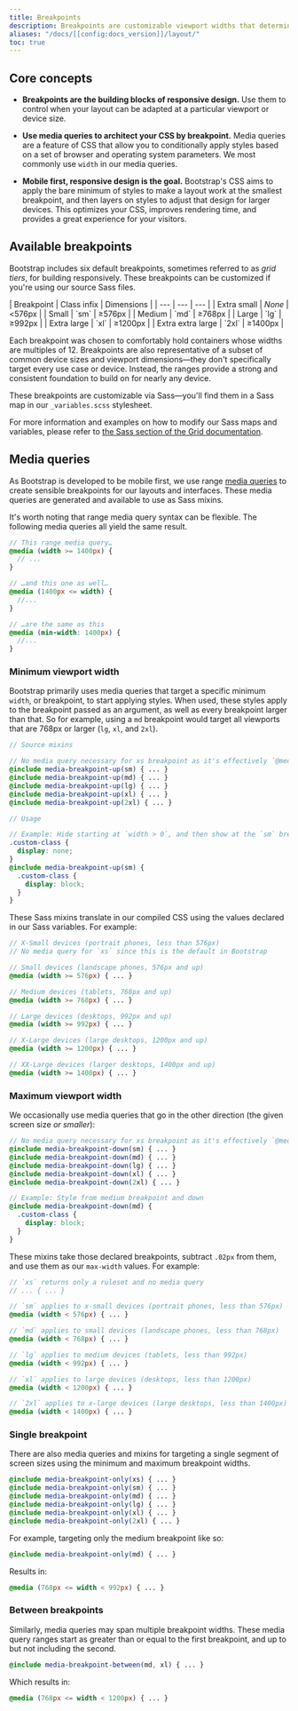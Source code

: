 ```yaml
---
title: Breakpoints
description: Breakpoints are customizable viewport widths that determine how your responsive layout behaves across device or window sizes in Bootstrap.
aliases: "/docs/[[config:docs_version]]/layout/"
toc: true
---
```


## Core concepts

- **Breakpoints are the building blocks of responsive design.** Use them to control when your layout can be adapted at a particular viewport or device size.

- **Use media queries to architect your CSS by breakpoint.** Media queries are a feature of CSS that allow you to conditionally apply styles based on a set of browser and operating system parameters. We most commonly use `width` in our media queries.

- **Mobile first, responsive design is the goal.** Bootstrap's CSS aims to apply the bare minimum of styles to make a layout work at the smallest breakpoint, and then layers on styles to adjust that design for larger devices. This optimizes your CSS, improves rendering time, and provides a great experience for your visitors.

## Available breakpoints

Bootstrap includes six default breakpoints, sometimes referred to as _grid tiers_, for building responsively. These breakpoints can be customized if you're using our source Sass files.

<BsTable>
| Breakpoint | Class infix | Dimensions |
| --- | --- | --- |
| Extra small | <em>None</em> |&lt;576px |
| Small | `sm` | &ge;576px |
| Medium | `md` | &ge;768px |
| Large | `lg` | &ge;992px |
| Extra large | `xl` | &ge;1200px |
| Extra extra large | `2xl` | &ge;1400px |
</BsTable>

Each breakpoint was chosen to comfortably hold containers whose widths are multiples of 12. Breakpoints are also representative of a subset of common device sizes and viewport dimensions—they don't specifically target every use case or device. Instead, the ranges provide a strong and consistent foundation to build on for nearly any device.

These breakpoints are customizable via Sass—you'll find them in a Sass map in our `_variables.scss` stylesheet.

<ScssDocs name="breakpoints" file="scss/_config.scss" />

For more information and examples on how to modify our Sass maps and variables, please refer to [the Sass section of the Grid documentation]([[docsref:/layout/grid#sass]]).

## Media queries

As Bootstrap is developed to be mobile first, we use range [media queries](https://developer.mozilla.org/en-US/docs/Web/CSS/Media_Queries/Using_media_queries) to create sensible breakpoints for our layouts and interfaces. These media queries are generated and available to use as Sass mixins.

It's worth noting that range media query syntax can be flexible. The following media queries all yield the same result.

```scss
// This range media query…
@media (width >= 1400px) {
  // ...
}

// …and this one as well…
@media (1400px <= width) {
  //...
}

// …are the same as this
@media (min-width: 1400px) {
  //...
}
```

### Minimum viewport width

Bootstrap primarily uses media queries that target a specific minimum `width`, or breakpoint, to start applying styles. When used, these styles apply to the breakpoint passed as an argument, as well as every breakpoint larger than that. So for example, using a `md` breakpoint would target all viewports that are 768px or larger (`lg`, `xl`, and `2xl`).

```scss
// Source mixins

// No media query necessary for xs breakpoint as it's effectively `@media (width > 0) { ... }`
@include media-breakpoint-up(sm) { ... }
@include media-breakpoint-up(md) { ... }
@include media-breakpoint-up(lg) { ... }
@include media-breakpoint-up(xl) { ... }
@include media-breakpoint-up(2xl) { ... }

// Usage

// Example: Hide starting at `width > 0`, and then show at the `sm` breakpoint
.custom-class {
  display: none;
}
@include media-breakpoint-up(sm) {
  .custom-class {
    display: block;
  }
}
```

These Sass mixins translate in our compiled CSS using the values declared in our Sass variables. For example:

```scss
// X-Small devices (portrait phones, less than 576px)
// No media query for `xs` since this is the default in Bootstrap

// Small devices (landscape phones, 576px and up)
@media (width >= 576px) { ... }

// Medium devices (tablets, 768px and up)
@media (width >= 768px) { ... }

// Large devices (desktops, 992px and up)
@media (width >= 992px) { ... }

// X-Large devices (large desktops, 1200px and up)
@media (width >= 1200px) { ... }

// XX-Large devices (larger desktops, 1400px and up)
@media (width >= 1400px) { ... }
```

### Maximum viewport width

We occasionally use media queries that go in the other direction (the given screen size _or smaller_):

```scss
// No media query necessary for xs breakpoint as it's effectively `@media (width < 0) { ... }`
@include media-breakpoint-down(sm) { ... }
@include media-breakpoint-down(md) { ... }
@include media-breakpoint-down(lg) { ... }
@include media-breakpoint-down(xl) { ... }
@include media-breakpoint-down(2xl) { ... }

// Example: Style from medium breakpoint and down
@include media-breakpoint-down(md) {
  .custom-class {
    display: block;
  }
}
```

These mixins take those declared breakpoints, subtract `.02px` from them, and use them as our `max-width` values. For example:

```scss
// `xs` returns only a ruleset and no media query
// ... { ... }

// `sm` applies to x-small devices (portrait phones, less than 576px)
@media (width < 576px) { ... }

// `md` applies to small devices (landscape phones, less than 768px)
@media (width < 768px) { ... }

// `lg` applies to medium devices (tablets, less than 992px)
@media (width < 992px) { ... }

// `xl` applies to large devices (desktops, less than 1200px)
@media (width < 1200px) { ... }

// `2xl` applies to x-large devices (large desktops, less than 1400px)
@media (width < 1400px) { ... }
```

### Single breakpoint

There are also media queries and mixins for targeting a single segment of screen sizes using the minimum and maximum breakpoint widths.

```scss
@include media-breakpoint-only(xs) { ... }
@include media-breakpoint-only(sm) { ... }
@include media-breakpoint-only(md) { ... }
@include media-breakpoint-only(lg) { ... }
@include media-breakpoint-only(xl) { ... }
@include media-breakpoint-only(2xl) { ... }
```

For example, targeting only the medium breakpoint like so:

```scss
@include media-breakpoint-only(md) { ... }
```

Results in:

```scss
@media (768px <= width < 992px) { ... }
```

### Between breakpoints

Similarly, media queries may span multiple breakpoint widths. These media query ranges start as greater than or equal to the first breakpoint, and up to but not including the second.

```scss
@include media-breakpoint-between(md, xl) { ... }
```

Which results in:

```scss
@media (768px <= width < 1200px) { ... }
```
